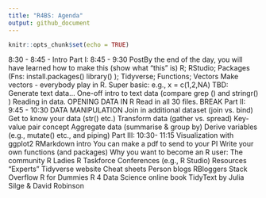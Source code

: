 ```yaml
---
title: "R4BS: Agenda"
output: github_document
---
```


```r
knitr::opts_chunk$set(echo = TRUE)
```

8:30 - 8:45 - Intro
Part I: 8:45 - 9:30 
PostBy the end of the day, you will have learned how to make this (show what “this” is)
R; RStudio; Packages (Fns: install.packages() library() ); Tidyverse; Functions; Vectors
Make vectors - everybody play in R. 
Super basic: e.g., x = c(1,2,NA)
TBD: Generate text data...
One-off intro to text data (compare grep () and stringr() )
Reading in data.  OPENING DATA IN R
Read in all 30 files.
BREAK
Part II: 9:45 - 10:30 DATA MANIPULATION
Join in additional dataset (join vs. bind)
Get to know your data (str() etc.)
Transform data (gather vs. spread)
Key-value pair concept
Aggregate data (summarise & group by)
Derive variables (e.g., mutate() etc., and piping)
Part III: 10:30- 11:15
Visualization with ggplot2 
RMarkdown intro
You can make a pdf to send to your PI
Write your own functions (and packages)
Why you want to become an R user:
The community
R Ladies
R Taskforce
Conferences (e.g., R Studio)
Resources
“Experts”
Tidyverse website
Cheat sheets
Person blogs
RBloggers
Stack Overflow
R for Dummies
R 4 Data Science online book
TidyText by Julia Silge & David Robinson

